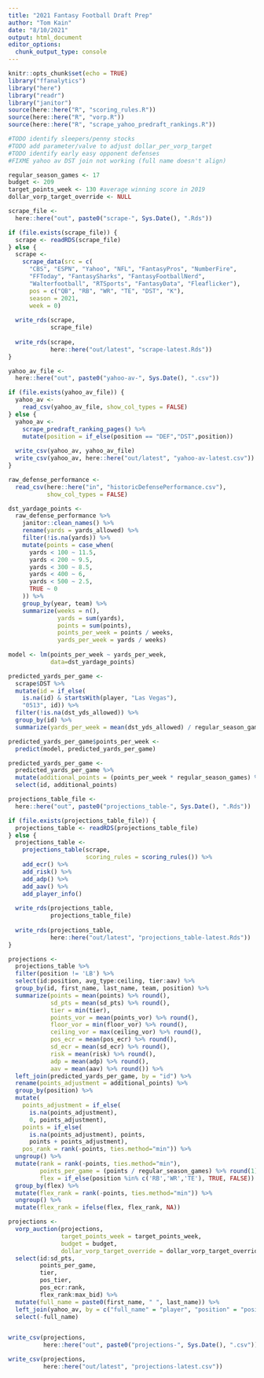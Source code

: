 ```yaml
---
title: "2021 Fantasy Football Draft Prep"
author: "Tom Kain"
date: "8/10/2021"
output: html_document
editor_options: 
  chunk_output_type: console
---
```


```r
knitr::opts_chunk$set(echo = TRUE)
library("ffanalytics")
library("here")
library("readr")
library("janitor")
source(here::here("R", "scoring_rules.R"))
source(here::here("R", "vorp.R"))
source(here::here("R", "scrape_yahoo_predraft_rankings.R"))
```

```r
#TODO identify sleepers/penny stocks
#TODO add parameter/valve to adjust dollar_per_vorp_target
#TODO identify early easy opponent defenses
#FIXME yahoo av DST join not working (full name doesn't align)

regular_season_games <- 17
budget <- 209
target_points_week <- 130 #average winning score in 2019
dollar_vorp_target_override <- NULL
```

```r
scrape_file <- 
  here::here("out", paste0("scrape-", Sys.Date(), ".Rds"))

if (file.exists(scrape_file)) {
  scrape <- readRDS(scrape_file)
} else {
  scrape <- 
    scrape_data(src = c(
      "CBS", "ESPN", "Yahoo", "NFL", "FantasyPros", "NumberFire", 
      "FFToday", "FantasySharks", "FantasyFootballNerd", 
      "Walterfootball", "RTSports", "FantasyData", "Fleaflicker"), 
      pos = c("QB", "RB", "WR", "TE", "DST", "K"),
      season = 2021, 
      week = 0)
  
  write_rds(scrape, 
            scrape_file)
  
  write_rds(scrape, 
            here::here("out/latest", "scrape-latest.Rds"))
}
```

```r

yahoo_av_file <-
  here::here("out", paste0("yahoo-av-", Sys.Date(), ".csv"))

if (file.exists(yahoo_av_file)) {
  yahoo_av <- 
    read_csv(yahoo_av_file, show_col_types = FALSE)
} else {
  yahoo_av <- 
    scrape_predraft_ranking_pages() %>% 
    mutate(position = if_else(position == "DEF","DST",position))
  
  write_csv(yahoo_av, yahoo_av_file)
  write_csv(yahoo_av, here::here("out/latest", "yahoo-av-latest.csv"))
}
```

```r
raw_defense_performance <- 
  read_csv(here::here("in", "historicDefensePerformance.csv"),
           show_col_types = FALSE)

dst_yardage_points <-
  raw_defense_performance %>% 
    janitor::clean_names() %>% 
    rename(yards = yards_allowed) %>% 
    filter(!is.na(yards)) %>% 
    mutate(points = case_when(
      yards < 100 ~ 11.5,
      yards < 200 ~ 9.5,
      yards < 300 ~ 8.5,
      yards < 400 ~ 6,
      yards < 500 ~ 2.5,
      TRUE ~ 0
    )) %>% 
    group_by(year, team) %>% 
    summarize(weeks = n(),
              yards = sum(yards),
              points = sum(points),
              points_per_week = points / weeks,
              yards_per_week = yards / weeks)
  
model <- lm(points_per_week ~ yards_per_week,
            data=dst_yardage_points)

predicted_yards_per_game <- 
  scrape$DST %>% 
  mutate(id = if_else(
    is.na(id) & startsWith(player, "Las Vegas"),
    "0513", id)) %>% 
  filter(!is.na(dst_yds_allowed)) %>% 
  group_by(id) %>% 
  summarize(yards_per_week = mean(dst_yds_allowed) / regular_season_games)

predicted_yards_per_game$points_per_week <- 
  predict(model, predicted_yards_per_game)

predicted_yards_per_game <-
  predicted_yards_per_game %>% 
  mutate(additional_points = (points_per_week * regular_season_games) %>% round()) %>% 
  select(id, additional_points)
```

```r
projections_table_file <- 
  here::here("out", paste0("projections_table-", Sys.Date(), ".Rds"))

if (file.exists(projections_table_file)) {
  projections_table <- readRDS(projections_table_file)
} else {
  projections_table <- 
    projections_table(scrape,
                      scoring_rules = scoring_rules()) %>% 
    add_ecr() %>% 
    add_risk() %>%
    add_adp() %>% 
    add_aav() %>% 
    add_player_info()
  
  write_rds(projections_table, 
            projections_table_file)
  
  write_rds(projections_table, 
            here::here("out/latest", "projections_table-latest.Rds"))
}
```

```r
projections <-
  projections_table %>%
  filter(position != 'LB') %>% 
  select(id:position, avg_type:ceiling, tier:aav) %>% 
  group_by(id, first_name, last_name, team, position) %>% 
  summarize(points = mean(points) %>% round(),
            sd_pts = mean(sd_pts) %>% round(),
            tier = min(tier),
            points_vor = mean(points_vor) %>% round(),
            floor_vor = min(floor_vor) %>% round(),
            ceiling_vor = max(ceiling_vor) %>% round(),
            pos_ecr = mean(pos_ecr) %>% round(),
            sd_ecr = mean(sd_ecr) %>% round(),
            risk = mean(risk) %>% round(),
            adp = mean(adp) %>% round(),
            aav = mean(aav) %>% round()) %>% 
  left_join(predicted_yards_per_game, by = "id") %>%
  rename(points_adjustment = additional_points) %>% 
  group_by(position) %>% 
  mutate(
    points_adjustment = if_else(
      is.na(points_adjustment), 
      0, points_adjustment),
    points = if_else(
      is.na(points_adjustment), points,
      points + points_adjustment),
    pos_rank = rank(-points, ties.method="min")) %>% 
  ungroup() %>% 
  mutate(rank = rank(-points, ties.method="min"),
         points_per_game = (points / regular_season_games) %>% round(1),
         flex = if_else(position %in% c('RB','WR','TE'), TRUE, FALSE)) %>% 
  group_by(flex) %>% 
  mutate(flex_rank = rank(-points, ties.method="min")) %>% 
  ungroup() %>% 
  mutate(flex_rank = ifelse(flex, flex_rank, NA))

projections <- 
  vorp_auction(projections, 
               target_points_week = target_points_week,
               budget = budget,
               dollar_vorp_target_override = dollar_vorp_target_override) %>% 
  select(id:sd_pts, 
         points_per_game, 
         tier, 
         pos_tier, 
         pos_ecr:rank, 
         flex_rank:max_bid) %>% 
  mutate(full_name = paste0(first_name, " ", last_name)) %>% 
  left_join(yahoo_av, by = c("full_name" = "player", "position" = "position")) %>% 
  select(-full_name)


write_csv(projections, 
          here::here("out", paste0("projections-", Sys.Date(), ".csv")))

write_csv(projections, 
          here::here("out/latest", "projections-latest.csv"))
```